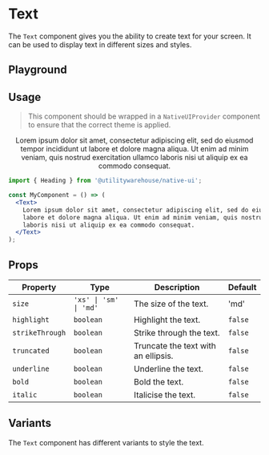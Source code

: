 
<Meta of={Stories} />

# Text

The `Text` component gives you the ability to create text for your screen. It can be used to display text in different sizes and styles.

## Playground

<Primary />

<Controls />

## Usage

> This component should be wrapped in a `NativeUIProvider` component to ensure that the correct theme is applied.

<Canvas>
  <NativeUIProvider>
    <Center>
      <Text>
        Lorem ipsum dolor sit amet, consectetur adipiscing elit, sed do eiusmod tempor incididunt ut
        labore et dolore magna aliqua. Ut enim ad minim veniam, quis nostrud exercitation ullamco
        laboris nisi ut aliquip ex ea commodo consequat.
      </Text>
    </Center>
  </NativeUIProvider>
</Canvas>

```jsx
import { Heading } from '@utilitywarehouse/native-ui';

const MyComponent = () => (
  <Text>
    Lorem ipsum dolor sit amet, consectetur adipiscing elit, sed do eiusmod tempor incididunt ut
    labore et dolore magna aliqua. Ut enim ad minim veniam, quis nostrud exercitation ullamco
    laboris nisi ut aliquip ex ea commodo consequat.
  </Text>
);
```

## Props

| Property        | Type                   | Description                         | Default |
| --------------- | ---------------------- | ----------------------------------- | ------- |
| `size`          | `'xs' \| 'sm' \| 'md'` | The size of the text.               | 'md'    |
| `highlight`     | `boolean`              | Highlight the text.                 | `false` |
| `strikeThrough` | `boolean`              | Strike through the text.            | `false` |
| `truncated`     | `boolean`              | Truncate the text with an ellipsis. | `false` |
| `underline`     | `boolean`              | Underline the text.                 | `false` |
| `bold`          | `boolean`              | Bold the text.                      | `false` |
| `italic`        | `boolean`              | Italicise the text.                 | `false` |

## Variants

The `Text` component has different variants to style the text.

<Canvas of={Stories.Variants} />
